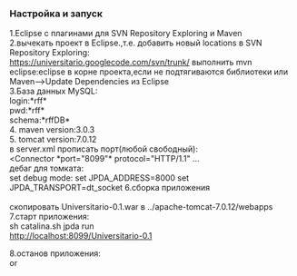 ===Настройка и запуск===
1.Eclipse с плагинами для SVN Repository Exploring и Maven<br>
2.вычекать проект в Eclipse.,т.е. добавить новый locations в SVN Repository Exploring:<br>
https://universitario.googlecode.com/svn/trunk/
выполнить mvn eclipse:eclipse в корне проекта,если не подтягиваются библиотеки или<br>
Maven-->Update Dependencies из Eclipse<br>
3.База данных MySQL:<br>
login:*rff*<br>
pwd:*rff*<br>
schema:*rffDB*<br>
4. maven version:3.0.3<br>
5. tomcat version:7.0.12<br>
в server.xml прописать порт(любой свободный):<br>
<Connector *port="8099"* protocol="HTTP/1.1" ...<br>
дебаг для томката:<br>
set debug mode:
set JPDA_ADDRESS=8000
set JPDA_TRANSPORT=dt_socket
6.сборка приложения<br>
{{{mvn clean install -Dmaven.test.skip=true}}}<br>
скопировать Universitario-0.1.war в ../apache-tomcat-7.0.12/webapps
7.старт приложения:<br>

sh catalina.sh jpda run<br>
http://localhost:8099/Universitario-0.1

8.останов приложения:<br>

{{{CTR-C}}} or {{{sh shutdown.sh}}}